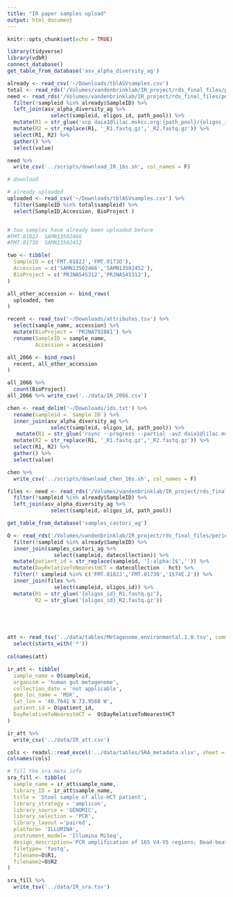 ```yaml
---
title: "IR paper samples upload"
output: html_document
---
```


```r
knitr::opts_chunk$set(echo = TRUE)
```

```r
library(tidyverse)
library(vdbR)
connect_database()
get_table_from_database('asv_alpha_diversity_ag')
```

```r
already <- read_csv('~/Downloads/tblASVsamples.csv')
total <- read_rds('/Volumes/vandenbrinklab/IR_project/rds_final_files/periengr_samples.rds') 
need <- read_rds('/Volumes/vandenbrinklab/IR_project/rds_final_files/periengr_samples.rds') %>% 
  filter(!sampleid %in% already$SampleID) %>% 
  left_join(asv_alpha_diversity_ag %>% 
              select(sampleid, oligos_id, path_pool)) %>% 
  mutate(R1 = str_glue('scp daia1@lilac.mskcc.org:{path_pool}/{oligos_id}_R1.fastq.gz /Users/daia1/Work/projects/MSS_pipeline-/scripts/upload_sample_NCBI/data/IR_16s')) %>% 
  mutate(R2 = str_replace(R1, '_R1.fastq.gz','_R2.fastq.gz')) %>% 
  select(R1, R2) %>% 
  gather() %>% 
  select(value)

need %>% 
  write_csv('../scripts/download_IR_16s.sh', col_names = F)

# download 

# already uploaded 
uploaded <- read_csv('~/Downloads/tblASVsamples.csv') %>% 
  filter(SampleID %in% total$sampleid) %>% 
  select(SampleID,Accession, BioProject )


# two samples have already been uploaded before
#FMT.0182J	SAMN13502466
#FMT.0173O	SAMN13502452

two <- tibble(
  SampleID = c('FMT.0182J','FMT.0173O'),
  Accession = c('SAMN13502466','SAMN13502452'),
  BioProject = c('PRJNA545312','PRJNA545312'),
)

all_other_accession <- bind_rows(
  uploaded, two
)

recent <- read_tsv('~/Downloads/attributes.tsv') %>% 
  select(sample_name, accession) %>% 
  mutate(BioProject = 'PRJNA792881') %>% 
  rename(SampleID = sample_name,
         Accession = accession)

all_2066 <- bind_rows(
  recent, all_other_accession
)

all_2066 %>% 
  count(BioProject)
all_2066 %>% write_csv('../data/IR_2066.csv')
```

```r
chen <- read_delim('~/Downloads/ids.txt') %>% 
  rename(sampleid = `Sample ID`) %>% 
  inner_join(asv_alpha_diversity_ag %>% 
              select(sampleid, oligos_id, path_pool)) %>% 
   mutate(R1 = str_glue('rsync --progress --partial -avz daia1@lilac.mskcc.org:{path_pool}/{oligos_id}_R1.fastq.gz /Users/daia1/Work/projects/MSS_pipeline-/scripts/upload_sample_NCBI/data/chen')) %>% 
  mutate(R2 = str_replace(R1, '_R1.fastq.gz','_R2.fastq.gz')) %>% 
  select(R1, R2) %>% 
  gather() %>% 
  select(value)

chen %>% 
  write_csv('../scripts/download_chen_16s.sh', col_names = F)
```
```r
files <- need <- read_rds('/Volumes/vandenbrinklab/IR_project/rds_final_files/periengr_samples.rds') %>% 
  filter(!sampleid %in% already$SampleID) %>% 
  left_join(asv_alpha_diversity_ag %>% 
              select(sampleid, oligos_id, path_pool))

get_table_from_database('samples_castori_ag')

O <- read_rds('/Volumes/vandenbrinklab/IR_project/rds_final_files/periengr_samples.rds') %>% 
  filter(!sampleid %in% already$SampleID) %>% 
  inner_join(samples_castori_ag %>% 
               select(sampleid, datecollection)) %>% 
  mutate(patient_id = str_replace(sampleid, '[:alpha:]$','')) %>% 
  mutate(DayRelativeToNearestHCT = datecollection - hct) %>% 
  filter(! sampleid %in% c('FMT.0182J','FMT.0173O','1574E.2')) %>% 
  inner_join(files %>% 
               select(sampleid, oligos_id)) %>% 
  mutate(R1 = str_glue('{oligos_id}_R1.fastq.gz'),
         R2 = str_glue('{oligos_id}_R2.fastq.gz'))
  




att <- read_tsv('../data/tables/Metagenome.environmental.1.0.tsv', comment = '#')  %>% 
  select(starts_with('*'))
  
colnames(att)

ir_att <- tibble(
  sample_name = O$sampleid,
  organism = 'human gut metagenome',
  collection_date = 'not applicable',
  geo_loc_name = 'MSK',
  lat_lon = '40.7641 N 73.9568 W',
  patient_id = O$patient_id,
  DayRelativeToNearestHCT =  O$DayRelativeToNearestHCT
)

ir_att %>% 
  write_csv('../data/IR_att.csv')


```

```r
cols <- readxl::read_excel('../data/tables/SRA_metadata.xlsx', sheet = 2)
colnames(cols)

# fill the sra meta info
sra_fill <- tibble(
  sample_name = ir_att$sample_name,
  library_ID = ir_att$sample_name,
  title = 'Stool sample of allo-HCT patient',
  library_strategy = 'amplicon',
  library_source = 'GENOMIC',
  library_selection = 'PCR',
  library_layout ='paired',
  platform= 'ILLUMINA',
  instrument_model= 'Illumina MiSeq',
  design_description='PCR amplification of 16S V4-V5 regions; Bead-beating, phenol chloroform DNA extraction',
  filetype= 'fastq',
  filename=O$R1,
  filename2=O$R2
)

sra_fill %>% 
  write_tsv('../data/IR_sra.tsv')
```

